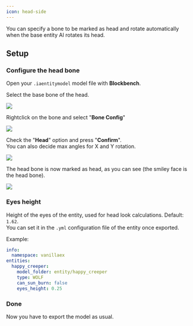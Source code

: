 ```yaml
---
icon: head-side
---
```


<Card title="A20y3lo3Aic" icon="link" href="http://youtu.be/A20y3lo3Aic" horizontal></Card>


You can specify a bone to be marked as head and rotate automatically when the base entity AI rotates its head.

## Setup

### Configure the head bone

Open your `.iaentitymodel` model file with **Blockbench**.

Select the base bone of the head.

![](</assets/images/image (92).png>)

Rightclick on the bone and select "**Bone Config**"

![](</assets/images/image (181).png>)

Check the "**Head**" option and press "**Confirm**".\
You can also decide max angles for X and Y rotation.

![](</assets/images/image (84).png>)

The head bone is now marked as head, as you can see (the smiley face is the head bone).

![](</assets/images/image (79).png>)

### Eyes height

Height of the eyes of the entity, used for head look calculations. Default: `1.62`.\
You can set it in the `.yml` configuration file of the entity once exported.

Example:

```yaml
info:
  namespace: vanillaex
entities:
  happy_creeper:
    model_folder: entity/happy_creeper
    type: WOLF
    can_sun_burn: false
    eyes_height: 0.25
```

### Done

Now you have to export the model as usual.


<Card title="Advanced Method" icon="text" href="/advanced-method" horizontal></Card>


